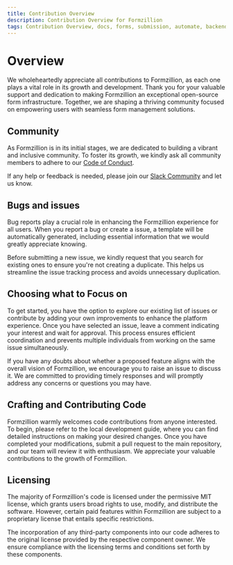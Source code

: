 ```yaml
---
title: Contribution Overview
description: Contribution Overview for Formzillion
tags: Contribution Overview, docs, forms, submission, automate, backend, opensource, integrations, formzillion
---
```


# Overview

We wholeheartedly appreciate all contributions to Formzillion, as each one plays a vital role in its growth and development. Thank you for your valuable support and dedication to making Formzillion an exceptional open-source form infrastructure. Together, we are shaping a thriving community focused on empowering users with seamless form management solutions.

## Community

As Formzillion is in its initial stages, we are dedicated to building a vibrant and inclusive community. To foster its growth, we kindly ask all community members to adhere to our [Code of Conduct](https://github.com/formzillion/formzillion.com/blob/development/CODE_OF_CONDUCT.md).

If any help or feedback is needed, please join our [Slack Community](https://formzillion.slack.com/join/shared_invite/zt-1urntbbmb-o0d6Qzdl~GzfePoZE7JTYw) and let us know.

## Bugs and issues

Bug reports play a crucial role in enhancing the Formzillion experience for all users. When you report a bug or create a issue, a template will be automatically generated, including essential information that we would greatly appreciate knowing.

Before submitting a new issue, we kindly request that you search for existing ones to ensure you're not creating a duplicate. This helps us streamline the issue tracking process and avoids unnecessary duplication.

## Choosing what to Focus on

To get started, you have the option to explore our existing list of issues or contribute by adding your own improvements to enhance the platform experience. Once you have selected an issue, leave a comment indicating your interest and wait for approval. This process ensures efficient coordination and prevents multiple individuals from working on the same issue simultaneously.

If you have any doubts about whether a proposed feature aligns with the overall vision of Formzillion, we encourage you to raise an issue to discuss it. We are committed to providing timely responses and will promptly address any concerns or questions you may have.

## Crafting and Contributing Code

Formzillion warmly welcomes code contributions from anyone interested. To begin, please refer to the local development guide, where you can find detailed instructions on making your desired changes. Once you have completed your modifications, submit a pull request to the main repository, and our team will review it with enthusiasm. We appreciate your valuable contributions to the growth of Formzillion.

## Licensing

The majority of Formzillion's code is licensed under the permissive MIT license, which grants users broad rights to use, modify, and distribute the software. However, certain paid features within Formzillion are subject to a proprietary license that entails specific restrictions.

The incorporation of any third-party components into our code adheres to the original license provided by the respective component owner. We ensure compliance with the licensing terms and conditions set forth by these components.
